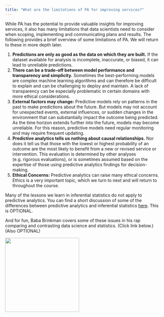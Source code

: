 ```yaml
---
title: "What are the limitations of PA for improving services?"
---
```


While PA has the potential to provide valuable insights for improving services, it also has many limitations that data scientists need to consider when scoping, implementing and communicating plans and results. The following provides a brief overview of some limitations of PA. We will return to these in more depth later.  

1.  **Predictions are only as good as the data on which they are built.** If the dataset available for analysis is incomplete, inaccurate, or biased, it can lead to unreliable predictions.
2.  **There can be a trade-off between model performance and transparency and simplicity.** Sometimes the best-performing models are complex machine learning algorithms and can therefore be difficult to explain and can be challenging to deploy and maintain. A lack of transparency can be especially problematic in certain domains with more ethical considerations.
3.  **External factors may change:** Predictive models rely on patterns in the past to make predictions about the future. But models may not account for unexpected events, external influences, or sudden changes in the environment that can substantially impact the outcome being predicted. As the time horizon extends further into the future, models may become unreliable. For this reason, predictive models need regular monitoring and may require frequent updating.
4.  **Predictive analytics tells us nothing about causal relationships.** Nor does it tell us that those with the lowest or highest probability of an outcome are the most likely to benefit from a new or revised service or intervention. This evaluation is determined by other analyses (e.g. rigorous evaluations), or is sometimes assumed based on the expertise of those using predictive analytics findings for decision-making. 
5.  **Ethical Concerns:** Predictive analytics can raise many ethical concerns. Ethics is a very important topic, which we turn to next and will return to throughout the course.

Many of the lessons we learn in inferential statistics do not apply to predictive analytics. You can find a short discussion of some of the differences between predictive analytics and inferential statistics [here](OptionalPAvsInfStat.qmd). This is OPTIONAL. 

And for fun, Baba Brinkman covers some of these issues in his rap comparing and contrasting data science and statistics. (Click link below.) (Also OPTIONAL)

[![](images/BabaBrinkmanDSvsStat.jpeg){fig-align="center" width="2.5in"}](https://music.bababrinkman.com/track/data-science)
